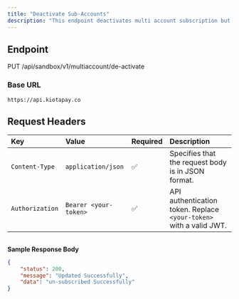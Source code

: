 ```yaml
---
title: "Deactivate Sub-Accounts"
description: "This endpoint deactivates multi account subscription but does not close the already created relationship between a parent and all created sub-accounts."
---
```


## Endpoint

PUT /api/sandbox/v1/multiaccount/de-activate

### Base URL

`https://api.kiotapay.co`

## **Request Headers**

| Key             | Value                 | Required | Description                                                        |
| :-------------- | :-------------------- | :------- | :----------------------------------------------------------------- |
| `Content-Type`  | `application/json`    | ✅        | Specifies that the request body is in JSON format.                 |
| `Authorization` | `Bearer <your-token>` | ✅        | API authentication token. Replace `<your-token>` with a valid JWT. |

## 

**Sample Response Body**

```json
{
    "status": 200,
    "message": "Updated Successfully",
    "data": "un-subscribed Successfully"
}
```